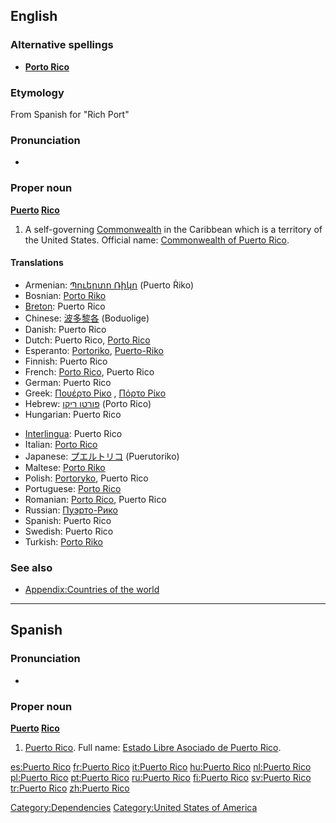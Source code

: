 ==English==

===Alternative spellings===
* '''[[Porto Rico]]'''

===Etymology===
From Spanish for "Rich Port"

===Pronunciation===
* {{a|US}} {{IPA|/ˌpɔɹɾɚˈɹikoʊ/}}

===Proper noun===
{{wikipedia}}
'''[[puerto|Puerto]] [[rico|Rico]]'''

# A self-governing [[Commonwealth]] in the Caribbean which is a territory of the United States. Official name: [[Commonwealth of Puerto Rico]].

====Translations====
{{trans-top|Caribbean Commonwealth}}
* Armenian: [[Պուերտո Ռիկո]] (Puerto Ṙiko)
* Bosnian: [[Porto Riko]] {{m}}
* [[Breton]]: Puerto Rico
* Chinese: [[波多黎各]] (Boduolige)
* Danish: Puerto Rico
* Dutch: Puerto Rico, [[Porto Rico]]
* Esperanto: [[Portoriko]], [[Puerto-Riko]]
* Finnish: Puerto Rico
* French: [[Porto Rico]], Puerto Rico
* German: Puerto Rico
* Greek: [[Πουέρτο Ρίκο]] {{n}}, [[Πόρτο Ρίκο]] {{n}}
* Hebrew: [[פורטו ריקו]] (Porto Rico)
* Hungarian: Puerto Rico
{{trans-mid}}
* [[Interlingua]]: Puerto Rico
* Italian: [[Porto Rico]] {{m}}
* Japanese: [[プエルトリコ]] (Puerutoriko)
* Maltese: [[Porto Riko]]
* Polish: [[Portoryko]], Puerto Rico
* Portuguese: [[Porto Rico]]
* Romanian: [[Porto Rico]], Puerto Rico
* Russian: [[Пуэрто-Рико]]
* Spanish: Puerto Rico
* Swedish: Puerto Rico
* Turkish: [[Porto Riko]]
{{trans-bottom}}

===See also===
* [[Appendix:Countries of the world]]

[[Category:Dependencies]]
[[Category:United States of America]]

----

==Spanish==

===Pronunciation===
* {{IPA|/ˌpwertoˈriko/|lang=es}}

===Proper noun===
'''[[puerto|Puerto]] [[rico|Rico]]'''

# [[Puerto Rico#English|Puerto Rico]]. Full name: [[Estado Libre Asociado de Puerto Rico]].

[[es:Puerto Rico]]
[[fr:Puerto Rico]]
[[it:Puerto Rico]]
[[hu:Puerto Rico]]
[[nl:Puerto Rico]]
[[pl:Puerto Rico]]
[[pt:Puerto Rico]]
[[ru:Puerto Rico]]
[[fi:Puerto Rico]]
[[sv:Puerto Rico]]
[[tr:Puerto Rico]]
[[zh:Puerto Rico]]
